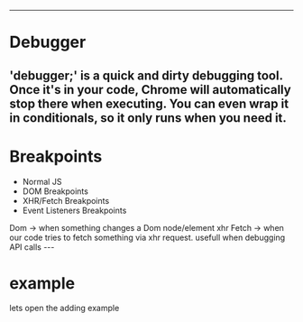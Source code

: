 



<WSlideMain
  subtitle=""
  title="Debugger and breakpoints & more"
/>

---
# Debugger

'debugger;' is a quick and dirty debugging tool.
 Once it's in your code, Chrome will automatically stop there when executing. 
 You can even wrap it in conditionals, so it only runs when you need it.
---

# Breakpoints

<ul>
  <Appear>
    <li>Normal JS</li>
    <li>DOM Breakpoints</li>
    <li>XHR/Fetch Breakpoints</li>
    <li>Event Listeners Breakpoints</li>
  </Appear>
</ul>
<Notes>
Dom -> when something changes a Dom node/element
xhr Fetch -> when our code tries to fetch something via xhr request. usefull when debugging API calls
</Notes>
---

# example

<Notes>
lets open the adding example
</Notes>

